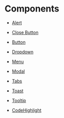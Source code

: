 
<Meta title="Docs/Components" />

# Components

- [Alert](?path=/docs/ui-bootstrap-alert--primary&args=#alerts)

- [Close Button](?path=/docs/ui-bootstrap-closebutton--default&args=#close-button)

- [Button](?path=/docs/ui-bootstrap-button--primary&args=#buttons)

- [Dropdown](?path=/docs/ui-bootstrap-dropdown--primary&args=#dropdowns)

- [Menu](?path=/docs/ui-bootstrap-menu--normal&args=#menu)

- [Modal](?path=/docs/ui-bootstrap-modal--normal&args=#modals)

- [Tabs](?path=/docs/ui-bootstrap-tabs--default&args=#tabs)

- [Toast](?path=/docs/ui-bootstrap-toast--normal&args=#toasts)

- [Tooltip](?path=/docs/ui-bootstrap-tooltip--top&args=#tooltip)

- [CodeHighlight](?path=/docs/ui-bootstrap-codehighlight--default&args=#codehighlight)

